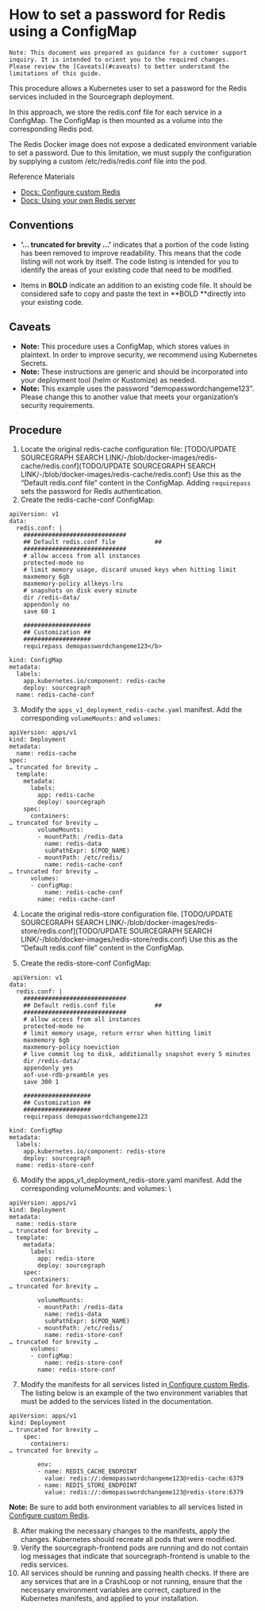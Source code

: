 
# How to set a password for Redis using a ConfigMap


```
Note: This document was prepared as guidance for a customer support inquiry. It is intended to orient you to the required changes.
Please review the [Caveats](#caveats) to better understand the limitations of this guide.
```


This procedure allows a Kubernetes user to set a password for the Redis services included in the Sourcegraph deployment.

In this approach, we store the redis.conf file for each service in a ConfigMap. The ConfigMap is then mounted as a volume into the corresponding Redis pod.

The Redis Docker image does not expose a dedicated environment variable to set a password. Due to this limitation, we must supply the configuration by supplying a custom /etc/redis/redis.conf file into the pod.

Reference Materials



* [Docs: Configure custom Redis](/admin/deploy/kubernetes/configure#external-redis)
* [Docs: Using your own Redis server](/admin/external_services/redis)


## Conventions



* **‘... truncated for brevity …’** indicates that a portion of the code listing has been removed to improve readability. This means that the code listing will not work by itself. The code listing is intended for you to identify the areas of your existing code that need to be modified.

* Items in **BOLD** indicate an addition to an existing code file. It should be considered safe to copy and paste the text in **BOLD **directly into your existing code.


## Caveats



* **Note:** This procedure uses a ConfigMap, which stores values in plaintext. In order to improve security, we recommend using Kubernetes Secrets.
* **Note:** These instructions are generic and should be incorporated into your deployment tool (helm or Kustomize) as needed.
* **Note:** This example uses the password “demopasswordchangeme123”. Please change this to another value that meets your organization’s security requirements.


## Procedure



1. Locate the original redis-cache configuration file: [TODO/UPDATE SOURCEGRAPH SEARCH LINK/-/blob/docker-images/redis-cache/redis.conf](TODO/UPDATE SOURCEGRAPH SEARCH LINK/-/blob/docker-images/redis-cache/redis.conf) Use this as the “Default redis.conf file” content in the ConfigMap. Adding `requirepass` sets the password for Redis authentication.
2. Create the redis-cache-conf ConfigMap:

```
apiVersion: v1
data:
  redis.conf: |
    #############################
    ## Default redis.conf file           ##
    #############################
    # allow access from all instances
    protected-mode no
    # limit memory usage, discard unused keys when hitting limit
    maxmemory 6gb
    maxmemory-policy allkeys-lru
    # snapshots on disk every minute
    dir /redis-data/
    appendonly no
    save 60 1

    ###################
    ## Customization ##
    ###################
    requirepass demopasswordchangeme123</b>

kind: ConfigMap
metadata:
  labels:
    app.kubernetes.io/component: redis-cache
    deploy: sourcegraph
  name: redis-cache-conf
```


3. Modify the `apps_v1_deployment_redis-cache.yaml` manifest. Add the corresponding `volumeMounts:` and `volumes:`

```
apiVersion: apps/v1
kind: Deployment
metadata:
  name: redis-cache
spec:
… truncated for brevity …
  template:
    metadata:
      labels:
        app: redis-cache
        deploy: sourcegraph
    spec:
      containers:
… truncated for brevity …
        volumeMounts:
        - mountPath: /redis-data
          name: redis-data
          subPathExpr: $(POD_NAME)
        - mountPath: /etc/redis/
          name: redis-cache-conf
… truncated for brevity …
      volumes:
      - configMap:
          name: redis-cache-conf
        name: redis-cache-conf

```


4. Locate the original redis-store configuration file. [TODO/UPDATE SOURCEGRAPH SEARCH LINK/-/blob/docker-images/redis-store/redis.conf](TODO/UPDATE SOURCEGRAPH SEARCH LINK/-/blob/docker-images/redis-store/redis.conf) Use this as the “Default redis.conf file” content in the ConfigMap.

5. Create the redis-store-conf ConfigMap:

```
 apiVersion: v1
data:
  redis.conf: |
    #############################
    ## Default redis.conf file           ##
    #############################
    # allow access from all instances
    protected-mode no
    # limit memory usage, return error when hitting limit
    maxmemory 6gb
    maxmemory-policy noeviction
    # live commit log to disk, additionally snapshot every 5 minutes
    dir /redis-data/
    appendonly yes
    aof-use-rdb-preamble yes
    save 300 1

    ###################
    ## Customization ##
    ###################
    requirepass demopasswordchangeme123

kind: ConfigMap
metadata:
  labels:
    app.kubernetes.io/component: redis-store
    deploy: sourcegraph
  name: redis-store-conf
```


6. Modify the apps_v1_deployment_redis-store.yaml manifest. Add the corresponding volumeMounts: and volumes: \


```
apiVersion: apps/v1
kind: Deployment
metadata:
  name: redis-store
… truncated for brevity …
  template:
    metadata:
      labels:
        app: redis-store
        deploy: sourcegraph
    spec:
      containers:
… truncated for brevity …

        volumeMounts:
        - mountPath: /redis-data
          name: redis-data
          subPathExpr: $(POD_NAME)
        - mountPath: /etc/redis/
          name: redis-store-conf
… truncated for brevity …
      volumes:
      - configMap:
          name: redis-store-conf
        name: redis-store-conf

```


7. Modify the manifests for all services listed in[ Configure custom Redis](/admin/install/kubernetes/configure#external-redis). The listing below is an example of the two environment variables that must be added to the services listed in the documentation.


```
apiVersion: apps/v1
kind: Deployment
… truncated for brevity …
    spec:
      containers:
… truncated for brevity …

        env:
        - name: REDIS_CACHE_ENDPOINT
          value: redis://:demopasswordchangeme123@redis-cache:6379
        - name: REDIS_STORE_ENDPOINT
          value: redis://:demopasswordchangeme123@redis-store:6379
```



**Note:** Be sure to add both environment variables to all services listed in [Configure custom Redis](/admin/install/kubernetes/configure#external-redis).



8. After making the necessary changes to the manifests, apply the changes. Kubernetes should recreate all pods that were modified.
9. Verify the sourcegraph-frontend pods are running and do not contain log messages that indicate that sourcegraph-frontend is unable to the redis services.
10. All services should be running and passing health checks. If there are any services that are in a CrashLoop or not running, ensure that the necessary environment variables are correct, captured in the Kubernetes manifests, and applied to your installation.
